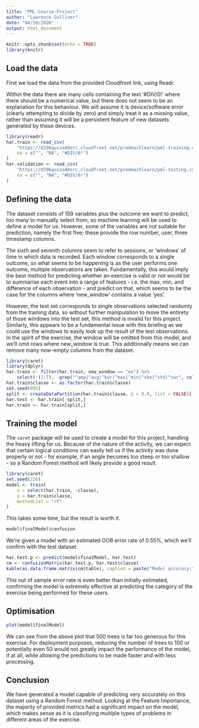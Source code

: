 ```yaml
---
title: "PML-Course-Project"
author: "Lawrence Gulliver"
date: "04/10/2020"
output: html_document
---
```


```r
knitr::opts_chunk$set(echo = TRUE)
library(knitr)
```

## Load the data

First we load the data from the provided Cloudfront link, using Readr.

Within the data there are many cells containing the text '#DIV/0!' where there should be a numerical value, but there does not seem to be an explanation for this behaviour. We will assume it is device/software error (clearly attempting to divide by zero) and simply treat it as a missing value, rather than assuming it will be a persistent feature of new datasets generated by these devices.

```r
library(readr)
har.train <- read_csv(
    "https://d396qusza40orc.cloudfront.net/predmachlearn/pml-training.csv",
    na = c("", "NA", "#DIV/0!")
)
har.validation <- read_csv(
    "https://d396qusza40orc.cloudfront.net/predmachlearn/pml-testing.csv",
    na = c("", "NA", "#DIV/0!")
)
```

## Defining the data

The dataset consists of 159 variables plus the outcome we want to predict, too many to manually select from, so machine learning will be used to define a model for us. However, some of the variables are not suitable for prediction, namely the first five; these provide the row number, user, three timestamp columns.

The sixth and seventh columns seem to refer to sessions, or 'windows' of time in which data is recorded. Each window corresponds to a single outcome, so what seems to be happening is as the user performs one outcome, multiple observations are taken. Fundamentally, this would imply the best method for predicting whether an exercise is valid or not would be to summarise each event into a range of features - i.e. the max, min, and difference of each observation - and predict on that, which seems to be the case for the columns where 'new_window' contains a value 'yes'.

However, the test set corresponds to single observations selected randomly from the training data, so without further manipulation to move the entirety of those windows into the test set, this method is invalid for this project. Similarly, this appears to be a fundamental issue with this briefing as we could use the windows to easily look up the result of the test observations. In the spirit of the exercise, the window will be omitted from this model, and we'll omit rows where new_window is true. This additionally means we can remove many now-empty columns from the dataset.

```r
library(caret)
library(dplyr)
har.train <- filter(har.train, new_window == "no") %>%
    select(-(1:7), -grep("^amp|^avg|^kur|^max|^min|^ske|^std|^var", colnames(har.train)))
har.train$classe <- as.factor(har.train$classe)
set.seed(995)
split <- createDataPartition(har.train$classe, p = 0.8, list = FALSE)[,1]
har.test <- har.train[-split,]
har.train <- har.train[split,]
```

## Training the model

The `caret` package will be used to create a model for this project, handling the heavy lifting for us. Because of the nature of the activity, we can expect that certain logical conditions can easily tell us if the activity was done properly or not - for example, if an angle becomes too steep or too shallow - so a Random Forest method will likely provide a good result.

```r
library(caret)
set.seed(226)
model <- train(
    x = select(har.train, -classe),
    y = har.train$classe,
    methodList = "rf"
)
```

This takes some time, but the result is worth it.

```r
model$finalModel$confusion
```

We're given a model with an estimated OOB error rate of 0.55%, which we'll confirm with the test dataset.

```r
har.test.p <- predict(model$finalModel, har.test)
cm <- confusionMatrix(har.test.p, har.test$classe)
kable(as.data.frame.matrix(cm$table), caption = paste("Model accuracy:", cm$overall[1]))
```

This out of sample error rate is even better than initially estimated, confirming the model is extremely effective at predicting the category of the exercise being performed for these users.

## Optimisation

```r
plot(model$finalModel)
```

We can see from the above plot that 500 trees is far too generous for this exercise. For deployment purposes, reducing the number of trees to 100 or potentially even 50 would not greatly impact the performance of the model, if at all, while allowing the predictions to be made faster and with less processing.

## Conclusion

We have generated a model capable of predicting very accurately on this dataset using a Random Forest method. Looking at the Feature Importance, the majority of provided metrics had a significant impact on the model, which makes sense as it is classifying multiple types of problems in different areas of the exercise.




